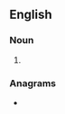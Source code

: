 ==English==

===Noun===
{{head|en|noun form}}

# {{plural of|en|caliphate}}

===Anagrams===
* {{anagrams|en|a=aacehilpst|acephalist|cataphiles|chaptalise}}